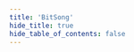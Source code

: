 ```yaml
---
title: 'BitSong'
hide_title: true
hide_table_of_contents: false
---
```



<ChainLayout>
  <ChainHero
    name="BitSong"
    iconUrl="img/bitsong-icon.svg"
    bgColor="#F42172"
    scope="mainnet"
    chainId="bitsong-2b"
    nodeVersion="v0.21.6"
    token=""
    stakeUrl=""
    restakeUrl=""
    websiteUrl="https://bitsong.io/"
    githubUrl="https://github.com/bitsongofficial"
    xUrl="https://twitter.com/bitsongofficial"
    discordUrl="https://discord.com/invite/mZC9Yk3"
  />

  <ProductLinks
    appUrl=""
    appImageUrl="img/products/"
    explorerUrl=""
    explorerImageUrl="img/products/"
    faucetUrl=""
  />

  <ToolsGrid
    chainName="bitsong"
    scope="mainnet"
    showInstall={true}
    showUpgrade={true}
    showGenesis={true}
    showCli={true}
    showEndpoints={true}
    showStateSync={true}
    showSnapshot={true}
    showLivePeers={true}
    showSeed={true}
    showAddressBook={true}
    showExplorersList={false}
    showPublicEndpoints={false}
    showUsefulTools={false}
    showUpgradeWatcher={false}
  />

</ChainLayout>
